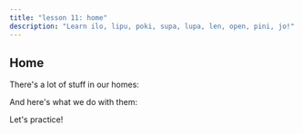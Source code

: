 ```yaml
---
title: "lesson 11: home"
description: "Learn ilo, lipu, poki, supa, lupa, len, open, pini, jo!"
---
```



## Home

There's a lot of stuff in our homes:

<List>
  <Word sl="ilo" m="tool, like a hammer, fork, phone, app" />
  <Word sl="lipu" m="flat thing for 󱥡 sona, like paper, card, book, website" />
  <Word sl="poki" m="container, like a box, drawer, bottle" />
  <Word sl="supa" m="horizontal surface, like a shelf, desk, couch" />
  <Word sl="lupa" m="an opening, like a door, window, hole" />
  <Word sl="len" m="a cover, like clothes, shoes, blanket" />
</List>

And here's what we do with them:

<List>
  <Word sl="open" m="to begin, to open, to turn on" />
  <Word sl="pini" m="to end, to close, to turn off" />
  <Word sl="jo" m="to hold, to contain, to include" />
</List>

Let's practice!

<List>
  <Sentence sl="mi open e lupa." m="I open the door." />
  <Sentence sl="jan li pini e poki moku." m="The person closes the fridge." />
  <Sentence sl="lipu li lon supa lape." m="The book is on the bed." />
  <Sentence sl="poki mi li ken jo e len." m="My drawer may contain clothes." />
  <Sentence sl="jan lili li kama jo e ilo." m="A child grabs the phone." />
</List>
